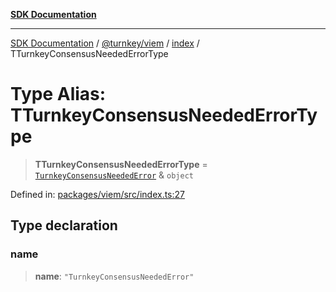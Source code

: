 [**SDK Documentation**](../../../../README.mdx)

***

[SDK Documentation](../../../../packages.mdx) / [@turnkey/viem](../../README.mdx) / [index](../README.mdx) / TTurnkeyConsensusNeededErrorType

# Type Alias: TTurnkeyConsensusNeededErrorType

> **TTurnkeyConsensusNeededErrorType** = [`TurnkeyConsensusNeededError`](../classes/TurnkeyConsensusNeededError.mdx) & `object`

Defined in: [packages/viem/src/index.ts:27](https://github.com/tkhq/sdk/blob/078f5423e923fbd1d7fd39440402d7f01d09c3d0/packages/viem/src/index.ts#L27)

## Type declaration

### name

> **name**: `"TurnkeyConsensusNeededError"`
